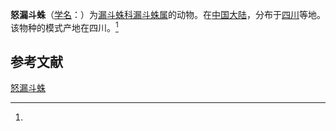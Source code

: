 {{Speciesbox
| name = 怒漏斗蛛
| status = 
| status_system = 
| image = 
| genus = Agelena
| species = injuria
| authority = (Fox, 1936)<ref name='id13986'>{{cite web| url =http://www.bioinfo.cn/db05/BjdwSpecies.php?action=view&id=13986| title =怒漏斗蛛| work =《中国动物物种编目数据库》| publisher =中国科学院微生物研究所| author =中国科学院动物研究所| accessdate =2009-04-28| deadurl =yes| archiveurl =https://web.archive.org/web/20160305004951/http://www.bioinfo.cn/db05/BjdwSpecies.php?action=view&id=13986| archivedate =2016-03-05}}</ref>
}}

'''怒漏斗蛛'''（[[学名|学名]]：{{lang|la|''Agelena injuria''}}）为[[漏斗蛛科|漏斗蛛科]][[漏斗蛛属|漏斗蛛属]]的动物。在[[中国大陆|中国大陆]]，分布于[[四川|四川]]等地。该物种的模式产地在四川。<ref name='id13986'/>

== 参考文献 ==
{{reflist}}

{{Wikispecies|Agelena injuria}}
{{Taxonbar|from=Q2797774}}

[[Category:漏斗蛛属|怒漏斗蛛]]


{{蜘蛛小作品}}